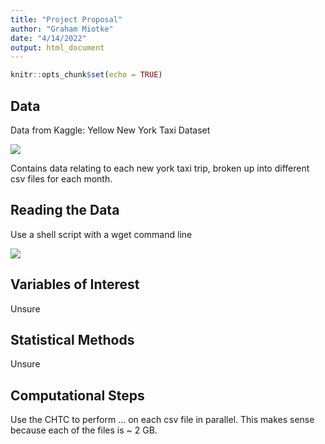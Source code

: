 ---
title: "Project Proposal"
author: "Graham Miotke"
date: "4/14/2022"
output: html_document
---

```{r setup, include=FALSE}
knitr::opts_chunk$set(echo = TRUE)
```

## Data

Data from Kaggle: Yellow New York Taxi Dataset

![](taxi.png)

Contains data relating to each new york taxi trip, broken up into different csv files for each month.

## Reading the Data

Use a shell script with a wget command line

![](shell_script.png)

## Variables of Interest

Unsure

## Statistical Methods

Unsure

## Computational Steps

Use the CHTC to perform ... on each csv file in parallel. This makes sense because each of the files is ~ 2 GB.